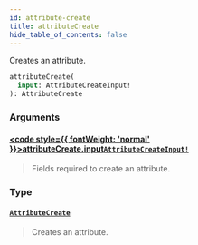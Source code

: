 ```yaml
---
id: attribute-create
title: attributeCreate
hide_table_of_contents: false
---
```








Creates an attribute.

```graphql
attributeCreate(
  input: AttributeCreateInput!
): AttributeCreate
```


### Arguments

#### [<code style={{ fontWeight: 'normal' }}>attributeCreate.<b>input</b></code>](#)<Bullet />[`AttributeCreateInput!`](../../../developer/api-reference/inputs/attribute-create-input) <Badge class="secondary" text="non-null"/> <Badge class="secondary" text="input"/>
> Fields required to create an attribute.
> 

### Type

#### [`AttributeCreate`](../../../developer/api-reference/objects/attribute-create) <Badge class="secondary" text="object"/>
> Creates an attribute.
> 






